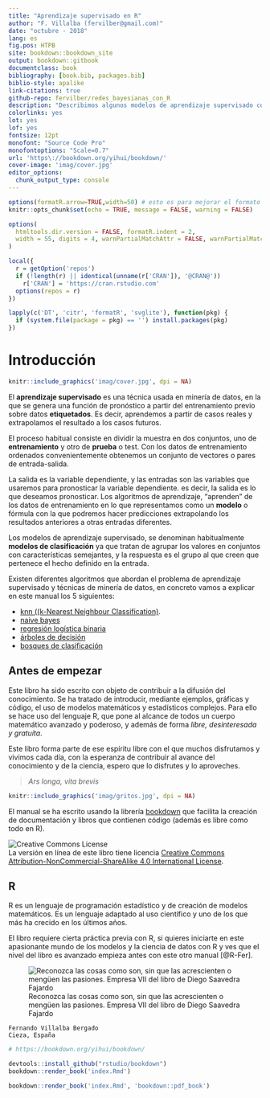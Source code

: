 --- 
title: "Aprendizaje supervisado en R"
author: "F. Villalba (fervilber@gmail.com)"
date: "octubre - 2018"
lang: es
fig.pos: HTPB
site: bookdown::bookdown_site
output: bookdown::gitbook
documentclass: book
bibliography: [book.bib, packages.bib]
biblio-style: apalike
link-citations: true
github-repo: fervilber/redes_bayesianas_con_R
description: "Describimos algunos modelos de aprendizaje supervisado con R, principalmente  redes bayesianas"
colorlinks: yes
lot: yes
lof: yes
fontsize: 12pt
monofont: "Source Code Pro"
monofontoptions: "Scale=0.7"
url: 'https\://bookdown.org/yihui/bookdown/'
cover-image: 'imag/cover.jpg' 
editor_options: 
  chunk_output_type: console
---

```{r setup, include=FALSE}
options(formatR.arrow=TRUE,width=50) # esto es para mejorar el formato del codigo limita a 50 col de ancho
knitr::opts_chunk$set(echo = TRUE, message = FALSE, warning = FALSE)

options(
  htmltools.dir.version = FALSE, formatR.indent = 2,
  width = 55, digits = 4, warnPartialMatchAttr = FALSE, warnPartialMatchDollar = FALSE
)

local({
  r = getOption('repos')
  if (!length(r) || identical(unname(r['CRAN']), '@CRAN@'))
    r['CRAN'] = 'https://cran.rstudio.com' 
  options(repos = r)
})

lapply(c('DT', 'citr', 'formatR', 'svglite'), function(pkg) {
  if (system.file(package = pkg) == '') install.packages(pkg)
})
```



# Introducción
```{r fig.align='center', echo=FALSE, include=identical(knitr:::pandoc_to(), 'html')}
knitr::include_graphics('imag/cover.jpg', dpi = NA)
```


El **aprendizaje supervisado** es una técnica usada en minería de datos, en la que se genera una función de pronóstico a partir del entrenamiento previo sobre datos **etiquetados**. Es decir, aprendemos a partir de casos reales y extrapolamos el resultado a los casos futuros.

El proceso habitual consiste en dividir la muestra en dos conjuntos, uno de **entrenamiento** y otro de **prueba** o test. Con los datos de entrenamiento ordenados convenientemente obtenemos un conjunto de vectores o pares de entrada-salida.

La salida es la variable dependiente, y las entradas son las variables que usaremos para pronosticar la variable dependiente. es decir, la salida es lo que deseamos pronosticar. Los algoritmos de aprendizaje, "aprenden" de los datos de entrenamiento en lo que representamos como un **modelo** o fórmula con la que podremos hacer predicciones extrapolando los resultados anteriores a otras entradas diferentes.

Los modelos de aprendizaje supervisado, se denominan habitualmente **modelos de clasificación** ya que tratan de agrupar los valores en conjuntos con características semejantes, y la respuesta es el grupo al que creen que pertenece el hecho definido en la entrada. 

Existen diferentes algoritmos que abordan el problema de aprendizaje supervisado y técnicas de minería de datos, en concreto vamos a explicar en este manual los 5 siguientes:

 - [knn ((k-Nearest Neighbour Classification)](#knn).
 - [naive bayes](#ingenuo)
 - [regresión logística binaria](#glm)
 - [árboles de decisión](#arboles)
 - [bosques de clasificación](#bosques)
 
 
## Antes de empezar

Este libro ha sido escrito con objeto de contribuir a la difusión del conocimiento. Se ha  tratado de introducir, mediante ejemplos, gráficas y código, el uso de modelos matemáticos y estadísticos complejos. Para ello se hace uso del lenguaje R, que pone al alcance de todos un cuerpo matemático avanzado y poderoso, y además de forma *libre, desinteresada y gratuíta*.

Este libro forma parte de ese espíritu libre con el que muchos disfrutamos y vivimos cada día, con la esperanza de contribuir al avance del conocimiento y de la ciencia, espero que lo disfrutes y lo aproveches.

> *Ars longa, vita brevis*


```{r fig.align='center', echo=FALSE, include=identical(knitr:::pandoc_to(), 'html'), fig.link='https://github.com/fervilber/aprendizaje_supervisado'}
knitr::include_graphics('imag/gritos.jpg', dpi = NA)
```

El manual se ha escrito usando la librería [bookdown](https://bookdown.org/yihui/bookdown/) que facilita la creación de documentación y libros que contienen código (además es libre como todo en R).


![Creative Commons License](imag/by-nc-sa.png)  
La versión en línea de este libro tiene licencia [Creative Commons Attribution-NonCommercial-ShareAlike 4.0 International License](http://creativecommons.org/licenses/by-nc-sa/4.0/).

## R
R es un lenguaje de programación estadístico y de creación de modelos matemáticos. Es un  lenguaje adaptado al uso científico y uno de los que más ha crecido en los últimos años. 

El libro requiere cierta práctica previa con R, si quieres iniciarte en este apasionante mundo de los modelos y la ciencia de datos con R y ves que el nivel del libro es avanzado empieza antes con este otro manual [@R-Fer].

![Reconozca las cosas como son, sin que las acrescienten o mengüen las pasiones. Empresa VII del libro de Diego Saavedra Fajardo](imag/empresavii.png)

```{firma, type='flushright', html.tag='p'}
Fernando Villalba Bergado  
Cieza, España
```


```{r eval=FALSE, echo=FALSE}

# https://bookdown.org/yihui/bookdown/

devtools::install_github("rstudio/bookdown")
bookdown::render_book('index.Rmd')

bookdown::render_book('index.Rmd', 'bookdown::pdf_book')

```


